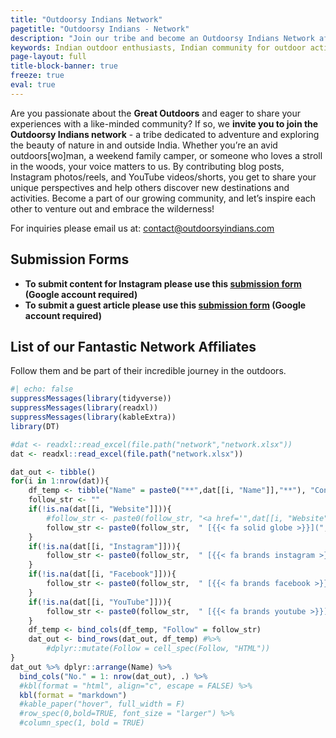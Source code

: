 ```yaml
---
title: "Outdoorsy Indians Network"
pagetitle: "Outdoorsy Indians - Network"
description: "Join our tribe and become an Outdoorsy Indians Network affiliate."
keywords: Indian outdoor enthusiasts, Indian community for outdoor activities, Network of outdoorsy people
page-layout: full
title-block-banner: true
freeze: true
eval: true
---
```


Are you passionate about the **Great Outdoors** and eager to share your experiences with a like-minded community? If so, we **invite you to join the Outdoorsy Indians network** - a tribe dedicated to adventure and exploring the beauty of nature in and outside India. Whether you're an avid outdoors[wo]man, a weekend family camper, or someone who loves a stroll in the woods, your voice matters to us. By contributing blog posts, Instagram photos/reels, and YouTube videos/shorts, you get to share your unique perspectives and help others discover new destinations and activities. Become a part of our growing community, and let's inspire each other to venture out and embrace the wilderness!

For inquiries please email us at: [contact@outdoorsyindians.com](mailto:contact@outdoorsyindians.com)

## Submission Forms
* **To submit content for Instagram please use this [submission form](https://forms.gle/dt7zyVDhXYtpSKVw5){target="_balnk"} (Google account required)**
* **To submit a guest article please use this [submission form](https://forms.gle/2ACvwajffsXQBVQT6){target="_blank"} (Google account required)**

## List of our Fantastic Network Affiliates 
Follow them and be part of their incredible journey in the outdoors.  

```r
#| echo: false
suppressMessages(library(tidyverse))
suppressMessages(library(readxl))
suppressMessages(library(kableExtra))
library(DT)

#dat <- readxl::read_excel(file.path("network","network.xlsx"))
dat <- readxl::read_excel(file.path("network.xlsx"))

dat_out <- tibble()
for(i in 1:nrow(dat)){
    df_temp <- tibble("Name" = paste0("**",dat[[i, "Name"]],"**"), "Contributions" = dat[[i, "Contributions"]], "Type" = dat[[i, "Type"]])
    follow_str <- ""
    if(!is.na(dat[[i, "Website"]])){
        #follow_str <- paste0(follow_str, "<a href='",dat[[i, "Website"]],"'>", "{{< fa solid globe >}}","</a>")
        follow_str <- paste0(follow_str,  " [{{< fa solid globe >}}](",dat[[i, "Website"]],")")
    } 
    if(!is.na(dat[[i, "Instagram"]])){
        follow_str <- paste0(follow_str,  " [{{< fa brands instagram >}}](",dat[[i, "Instagram"]],")")
    }
    if(!is.na(dat[[i, "Facebook"]])){
        follow_str <- paste0(follow_str,  " [{{< fa brands facebook >}}](",dat[[i, "Facebook"]],")")
    }
    if(!is.na(dat[[i, "YouTube"]])){
        follow_str <- paste0(follow_str,  " [{{< fa brands youtube >}}](",dat[[i, "YouTube"]],")")
    }
    df_temp <- bind_cols(df_temp, "Follow" = follow_str)
    dat_out <- bind_rows(dat_out, df_temp) #%>%
        #dplyr::mutate(Follow = cell_spec(Follow, "HTML"))
}
dat_out %>% dplyr::arrange(Name) %>% 
  bind_cols("No." = 1: nrow(dat_out), .) %>%
  #kbl(format = "html", align="c", escape = FALSE) %>%
  kbl(format = "markdown")   
  #kable_paper("hover", full_width = F)
  #row_spec(0,bold=TRUE, font_size = "larger") %>%
  #column_spec(1, bold = TRUE)
```

